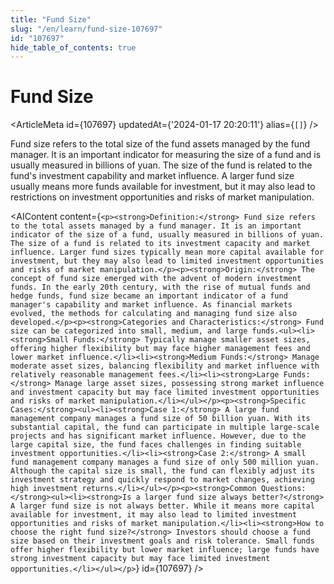 ```yaml
---
title: "Fund Size"
slug: "/en/learn/fund-size-107697"
id: "107697"
hide_table_of_contents: true
---
```



# Fund Size

<ArticleMeta id={107697} updatedAt={'2024-01-17 20:20:11'} alias={`[]`} />
<div className='border-solid border-b border-t-0 my-4 border-[var(--ifm-color-gray-300)]' />

Fund size refers to the total size of the fund assets managed by the fund manager. It is an important indicator for measuring the size of a fund and is usually measured in billions of yuan. The size of the fund is related to the fund's investment capability and market influence. A larger fund size usually means more funds available for investment, but it may also lead to restrictions on investment opportunities and risks of market manipulation.

<AIContent content={`<p><strong>Definition:</strong> Fund size refers to the total assets managed by a fund manager. It is an important indicator of the size of a fund, usually measured in billions of yuan. The size of a fund is related to its investment capacity and market influence. Larger fund sizes typically mean more capital available for investment, but they may also lead to limited investment opportunities and risks of market manipulation.</p><p><strong>Origin:</strong> The concept of fund size emerged with the advent of modern investment funds. In the early 20th century, with the rise of mutual funds and hedge funds, fund size became an important indicator of a fund manager's capability and market influence. As financial markets evolved, the methods for calculating and managing fund size also developed.</p><p><strong>Categories and Characteristics:</strong> Fund size can be categorized into small, medium, and large funds.<ul><li><strong>Small Funds:</strong> Typically manage smaller asset sizes, offering higher flexibility but may face higher management fees and lower market influence.</li><li><strong>Medium Funds:</strong> Manage moderate asset sizes, balancing flexibility and market influence with relatively reasonable management fees.</li><li><strong>Large Funds:</strong> Manage large asset sizes, possessing strong market influence and investment capacity but may face limited investment opportunities and risks of market manipulation.</li></ul></p><p><strong>Specific Cases:</strong><ul><li><strong>Case 1:</strong> A large fund management company manages a fund size of 50 billion yuan. With its substantial capital, the fund can participate in multiple large-scale projects and has significant market influence. However, due to the large capital size, the fund faces challenges in finding suitable investment opportunities.</li><li><strong>Case 2:</strong> A small fund management company manages a fund size of only 500 million yuan. Although the capital size is small, the fund can flexibly adjust its investment strategy and quickly respond to market changes, achieving high investment returns.</li></ul></p><p><strong>Common Questions:</strong><ul><li><strong>Is a larger fund size always better?</strong> A larger fund size is not always better. While it means more capital available for investment, it may also lead to limited investment opportunities and risks of market manipulation.</li><li><strong>How to choose the right fund size?</strong> Investors should choose a fund size based on their investment goals and risk tolerance. Small funds offer higher flexibility but lower market influence; large funds have strong investment capacity but may face limited investment opportunities.</li></ul></p>`} id={107697} />
